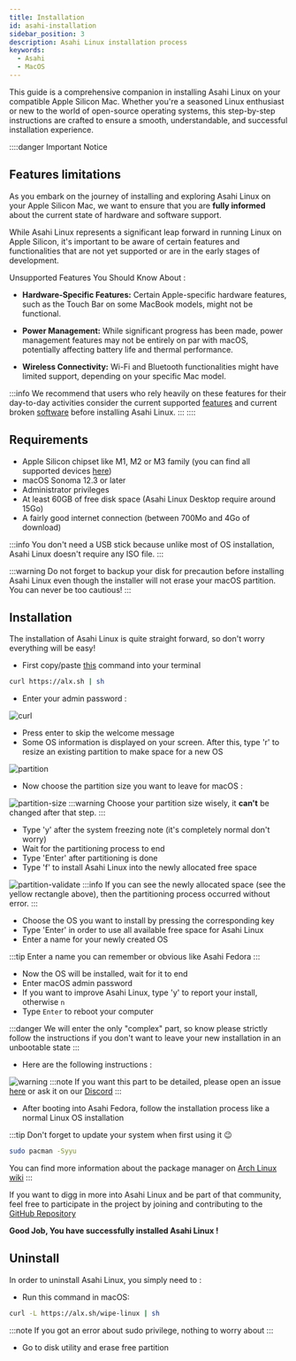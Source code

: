 ```yaml
---
title: Installation
id: asahi-installation
sidebar_position: 3
description: Asahi Linux installation process
keywords:
  - Asahi
  - MacOS
---
```


This guide is a comprehensive companion in installing Asahi Linux on your
compatible Apple Silicon Mac.
Whether you're a seasoned Linux enthusiast or new to the world of open-source
operating systems, this step-by-step instructions are crafted to ensure a
smooth, understandable, and successful installation experience.

::::danger Important Notice

## Features limitations

As you embark on the journey of installing and exploring Asahi Linux on your
Apple Silicon Mac, we want to ensure that you are **fully informed** about the
current state of hardware and software support.

While Asahi Linux represents a significant leap forward in running Linux on
Apple Silicon, it's important to be aware of certain features and
functionalities that are not yet supported or are in the early stages of
development.

Unsupported Features You Should Know About :
- **Hardware-Specific Features:** Certain Apple-specific hardware features, such
as the Touch Bar on some MacBook models, might not be functional.

- **Power Management:** While significant progress has been made, power
management features may not be entirely on par with macOS, potentially affecting battery life and thermal performance.

- **Wireless Connectivity:** Wi-Fi and Bluetooth functionalities might have
limited support, depending on your specific Mac model.

:::info
We recommend that users who rely heavily on these features for their
day-to-day activities consider the current supported
[features](https://github.com/AsahiLinux/docs/wiki/Feature-Support) and
current broken [software](https://github.com/AsahiLinux/docs/wiki/Broken-Software)
before installing Asahi Linux.
:::
::::

## Requirements
- Apple Silicon chipset like M1, M2 or M3 family (you can find all supported devices
[here](https://github.com/AsahiLinux/docs/wiki/Devices))
- macOS Sonoma 12.3 or later
- Administrator privileges
- At least 60GB of free disk space (Asahi Linux Desktop require around 15Go)
- A fairly good internet connection (between 700Mo and 4Go of download)

:::info
You don't need a USB stick because unlike most of OS installation, Asahi Linux doesn't require any ISO file. 
:::

:::warning
Do not forget to backup your disk for precaution before installing Asahi Linux
even though the installer will not erase your macOS partition. You can never be too cautious!
:::

## Installation
The installation of Asahi Linux is quite straight forward, so don't worry
everything will be easy!

- First copy/paste [this](https://asahilinux.org/) command into your terminal
```bash
curl https://alx.sh | sh
```
- Enter your admin password :

![curl](./img/install/curl.png)

- Press enter to skip the welcome message
- Some OS information is displayed on your screen. After this, type 'r' to resize an existing
partition to make space for a new OS

![partition](./img/install/partition.png)

- Now choose the partition size you want to leave for macOS :

![partition-size](./img/install/partition-size.png)
:::warning
Choose your partition size wisely, it **can't** be changed after that step.
:::

- Type 'y' after the system freezing note (it's completely normal don't worry)
- Wait for the partitioning process to end
- Type 'Enter' after partitioning is done
- Type 'f' to install Asahi Linux into the newly allocated free space

![partition-validate](./img/install/partition-validate.png)
:::info
If you can see the newly allocated space (see the yellow rectangle above), then the partitioning
process
occurred without error.
:::

- Choose the OS you want to install by pressing the corresponding key
- Type 'Enter' in order to use all available free space for Asahi Linux
- Enter a name for your newly created OS

:::tip
Enter a name you can remember or obvious like Asahi Fedora
:::

- Now the OS will be installed, wait for it to end
- Enter macOS admin password
- If you want to improve Asahi Linux, type 'y' to report your install, otherwise `n`
- Type `Enter` to reboot your computer

:::danger
We will enter the only "complex" part, so know please strictly follow the
instructions if you don't want to leave your new installation in an unbootable state
:::

- Here are the following instructions :

![warning](./img/install/warning.png)
:::note
If you want this part to be detailed, please open an issue [here](https://github.com/EpiMac/docs/issues)
or ask it on our [Discord](https://epimac.org/discord)
:::

- After booting into Asahi Fedora, follow the installation process like a
normal Linux OS installation

:::tip
Don't forget to update your system when first using it 😉
```bash
sudo pacman -Syyu
```
You can find more information about the package manager on [Arch Linux wiki](https://wiki.archlinux.org/title/pacman)
:::

If you want to digg in more into Asahi Linux and be part of that community,
feel free to participate in the project by joining and contributing to the
[GitHub Repository](https://github.com/AsahiLinux)

**Good Job, You have successfully installed Asahi Linux !**

## Uninstall
In order to uninstall Asahi Linux, you simply need to :
- Run this command in macOS:
```bash
curl -L https://alx.sh/wipe-linux | sh
```
:::note
If you got an error about sudo privilege, nothing to worry about
:::

- Go to disk utility and erase free partition